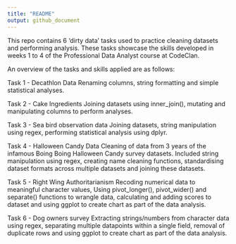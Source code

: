 ```yaml
---
title: "README"
output: github_document
---
```


This repo contains 6 'dirty data' tasks used to practice cleaning datasets and
performing analysis. These tasks showcase the skills developed in weeks 1 to 4
of the Professional Data Analyst course at CodeClan.

An overview of the tasks and skills applied are as follows:

Task 1 - Decathlon Data
Renaming columns, string formatting and simple statistical analyses.

Task 2 - Cake Ingredients
Joining datasets using inner_join(), mutating and manipulating columns to
perform analyses.

Task 3 - Sea bird observation data
Joining datasets, string manipulation using regex, performing statistical
analysis using dplyr.

Task 4 - Halloween Candy Data
Cleaning of data from 3 years of the infamous Boing Boing Halloween Candy survey
datasets. Included string manipulation using regex, creating name cleaning 
functions, standardising dataset formats across multiple datasets and joining
these datasets.

Task 5 - Right Wing Authoritarianism
Recoding numerical data to meaningful character values, 
Using pivot_longer(), pivot_wider() and separate() functions to wrangle data, 
calculating and adding scores to dataset and using ggplot to create chart as
part of the data analysis.

Task 6 - Dog owners survey
Extracting strings/numbers from character data using regex, separating multiple
datapoints within a single field, removal of duplicate rows and using ggplot to
create chart as part of the data analysis.